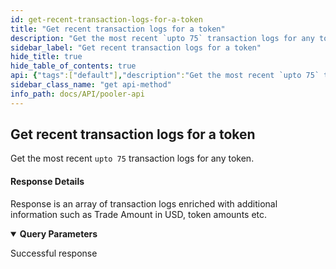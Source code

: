```yaml
---
id: get-recent-transaction-logs-for-a-token
title: "Get recent transaction logs for a token"
description: "Get the most recent `upto 75` transaction logs for any token."
sidebar_label: "Get recent transaction logs for a token"
hide_title: true
hide_table_of_contents: true
api: {"tags":["default"],"description":"Get the most recent `upto 75` transaction logs for any token.\n\n#### Response Details\n\nResponse is an array of transaction logs enriched with additional information such as Trade Amount in USD, token amounts etc.","parameters":[{"name":"token_contract","in":"query","schema":{"type":"string"},"example":"{{token_contract_address}}"}],"security":[{"api_key":[]}],"responses":{"200":{"description":"Successful response"}},"method":"get","path":"/v2-tokens-recent-logs","servers":[{"url":"https://uniswapv2-ethindia.powerloom.io/api/","description":"Uniswap V2"},{"url":"https://quickswap.powerloom.io/api/","description":"Quickswap"},{"url":"https://sushiswap.powerloom.io/api/","description":"Sushiswap"}],"securitySchemes":{"api_key":{"type":"apiKey","name":"X-API-Key","in":"header"}},"info":{"title":"Pooler API","version":"1.0.0"},"postman":{"name":"Get recent transaction logs for a token","description":{"content":"Get the most recent `upto 75` transaction logs for any token.\n\n#### Response Details\n\nResponse is an array of transaction logs enriched with additional information such as Trade Amount in USD, token amounts etc.","type":"text/plain"},"url":{"path":["v2-tokens-recent-logs"],"host":["{{baseUrl}}"],"query":[{"disabled":false,"key":"token_contract","value":""}],"variable":[]},"method":"GET","auth":{"type":"apikey","apikey":[{"type":"any","value":"X-API-Key","key":"key"},{"type":"any","value":"<API Key>","key":"value"},{"type":"any","value":"header","key":"in"}]}}}
sidebar_class_name: "get api-method"
info_path: docs/API/pooler-api
---
```



## Get recent transaction logs for a token



Get the most recent `upto 75` transaction logs for any token.

#### Response Details

Response is an array of transaction logs enriched with additional information such as Trade Amount in USD, token amounts etc.

<details style={{"marginBottom":"1rem"}} data-collapsed={false} open={true}><summary style={{}}><strong>Query Parameters</strong></summary><div><ul><ParamsItem className={"paramsItem"} param={{"name":"token_contract","in":"query","schema":{"type":"string"},"example":"{{token_contract_address}}"}}></ParamsItem></ul></div></details><div><ApiTabs><TabItem label={"200"} value={"200"}><div>

Successful response

</div><div></div></TabItem></ApiTabs></div>
      